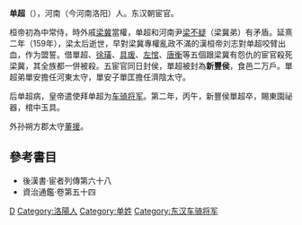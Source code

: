 '''单超'''（{{bd|？||160年}}），河南（今河南洛阳）人。东汉朝宦官。

桓帝初為中常侍，時外戚[[梁冀|梁冀]]當權，单超和河南尹[[梁不疑|梁不疑]]（梁冀弟）有矛盾。延熹二年（159年），梁太后逝世，早對梁冀專權亂政不滿的漢桓帝刘志對单超咬臂出血，作为盟誓。借單超、[[徐璜|徐璜]]、[[具瑗|具瑗]]、[[左悺|左悺]]、[[唐衡|唐衡]]等五個跟梁冀有怨仇的宦官殺死梁冀，其全族都一併被殺。五宦官同日封侯，單超被封為'''新豐侯'''，食邑二万戶。單超弟單安擔任河東太守，單安子單匡擔任濟陰太守。

后单超病，皇帝遣使拜单超为[[车骑将军|车骑将军]]。第二年，丙午，新豐侯單超卒，賜東園祕器，棺中玉具。

外孙朔方郡太守[[董援|董援]]。

==參考書目==
* 後漢書·宦者列傳第六十八
* 資治通鑑·卷第五十四

[[Category:東漢宦官|D]]
[[Category:洛陽人|Category:洛陽人]]
[[Category:单姓|Category:单姓]]
[[Category:东汉车骑将军|Category:东汉车骑将军]]